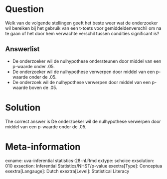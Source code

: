Question
========

Welk van de volgende stellingen geeft het beste weer wat de onderzoeker wil bereiken bij het gebruik van een t-toets voor gemiddeldenverschil om na te gaan of het door hem verwachte verschil tussen condities significant is?

Answerlist
----------
* De onderzoeker wil de nulhypothese ondersteunen door middel van een p-waarde onder .05.
* De onderzoeker wil de nulhypothese verwerpen door middel van een p-waarde onder de .05.
* De onderzoek wil de nulhypothese verwerpen door middel van een p-waarde boven de .05.

Solution
========

The correct answer is  De onderzoeker wil de nulhypothese verwerpen door middel van een p-waarde onder de .05.

Meta-information
================
exname: uva-inferential statistics-28-nl.Rmd
extype: schoice
exsolution: 010
exsection: Inferential Statistics/NHST/p-value
exextra[Type]: Conceptua
exextra[Langauge]: Dutch
exextra[Level]: Statistical Literacy
